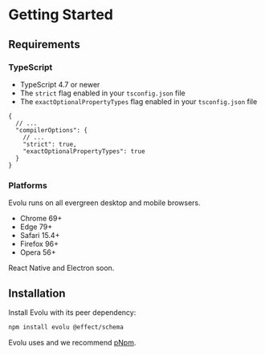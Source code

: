 # Getting Started

## Requirements

### TypeScript

- TypeScript 4.7 or newer
- The `strict` flag enabled in your `tsconfig.json` file
- The `exactOptionalPropertyTypes` flag enabled in your `tsconfig.json` file

```
{
  // ...
  "compilerOptions": {
    // ...
    "strict": true,
    "exactOptionalPropertyTypes": true
  }
}
```

### Platforms

Evolu runs on all evergreen desktop and mobile browsers.

- Chrome 69+
- Edge 79+
- Safari 15.4+
- Firefox 96+
- Opera 56+

React Native and Electron soon.

## Installation

Install Evolu with its peer dependency:

```sh
npm install evolu @effect/schema
```

Evolu uses and we recommend [pNpm](https://pnpm.io/).
